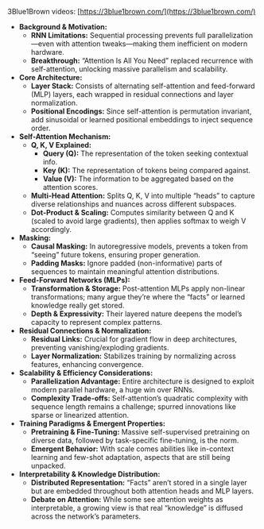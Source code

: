 
3Blue1Brown videos: [https://3blue1brown.com/](https://3blue1brown.com/)

* **Background & Motivation:**
    *   **RNN Limitations:** Sequential processing prevents full parallelization—even with attention tweaks—making them inefficient on modern hardware.
    *   **Breakthrough:** “Attention Is All You Need” replaced recurrence with self-attention, unlocking massive parallelism and scalability.
* **Core Architecture:**
    *   **Layer Stack:** Consists of alternating self-attention and feed-forward (MLP) layers, each wrapped in residual connections and layer normalization.
    *   **Positional Encodings:** Since self-attention is permutation invariant, add sinusoidal or learned positional embeddings to inject sequence order.
* **Self-Attention Mechanism:**
    *   **Q, K, V Explained:**
        *   **Query (Q):** The representation of the token seeking contextual info.
        *   **Key (K):** The representation of tokens being compared against.
        *   **Value (V):** The information to be aggregated based on the attention scores.
    *   **Multi-Head Attention:** Splits Q, K, V into multiple “heads” to capture diverse relationships and nuances across different subspaces.
    *   **Dot-Product & Scaling:** Computes similarity between Q and K (scaled to avoid large gradients), then applies softmax to weigh V accordingly.
* **Masking:**
    *   **Causal Masking:** In autoregressive models, prevents a token from “seeing” future tokens, ensuring proper generation.
    *   **Padding Masks:** Ignore padded (non-informative) parts of sequences to maintain meaningful attention distributions.
* **Feed-Forward Networks (MLPs):**
    *   **Transformation & Storage:** Post-attention MLPs apply non-linear transformations; many argue they’re where the “facts” or learned knowledge really get stored.
    *   **Depth & Expressivity:** Their layered nature deepens the model’s capacity to represent complex patterns.
* **Residual Connections & Normalization:**
    *   **Residual Links:** Crucial for gradient flow in deep architectures, preventing vanishing/exploding gradients.
    *   **Layer Normalization:** Stabilizes training by normalizing across features, enhancing convergence.
* **Scalability & Efficiency Considerations:**
    *   **Parallelization Advantage:** Entire architecture is designed to exploit modern parallel hardware, a huge win over RNNs.
    *   **Complexity Trade-offs:** Self-attention’s quadratic complexity with sequence length remains a challenge; spurred innovations like sparse or linearized attention.
* **Training Paradigms & Emergent Properties:**
    *   **Pretraining & Fine-Tuning:** Massive self-supervised pretraining on diverse data, followed by task-specific fine-tuning, is the norm.
    *   **Emergent Behavior:** With scale comes abilities like in-context learning and few-shot adaptation, aspects that are still being unpacked.
* **Interpretability & Knowledge Distribution:**
    *   **Distributed Representation:** “Facts” aren’t stored in a single layer but are embedded throughout both attention heads and MLP layers.
    *   **Debate on Attention:** While some see attention weights as interpretable, a growing view is that real “knowledge” is diffused across the network’s parameters.